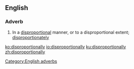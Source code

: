 ==English==

===Adverb===
{{head|en}}

# In a [[disproportional]] manner, or to a disproportional extent; [[disproportionately]]

[[Category:English adverbs]]

[[ko:disproportionally]]
[[io:disproportionally]]
[[ku:disproportionally]]
[[zh:disproportionally]]